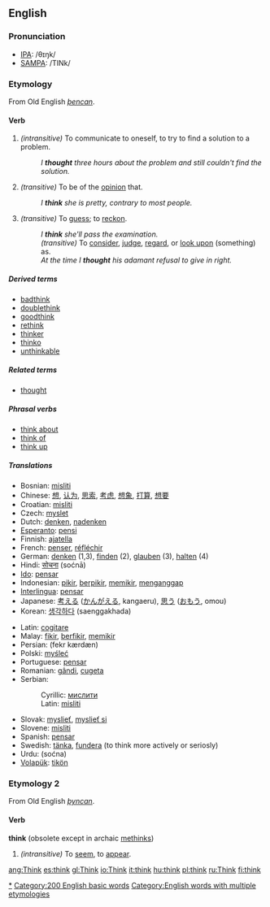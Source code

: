 ==English==

{{rank|work|too|every|129|think|life|went|back}}

=== Pronunciation ===
*[[w:IPA|IPA]]: /θɪŋk/
*[[w:SAMPA|SAMPA]]: /TINk/


===Etymology===
From Old English ''[[þencan]]''.

====Verb====
{{irregverb|'''to think'''|'''[[thinks]]'''|'''[[thought]]'''|'''[[thought]]'''|'''[[thinking]]'''}}
#''(intransitive)'' To communicate to oneself, to try to find a solution to a problem.
#:''I '''thought''' three hours about the problem and still couldn't find the solution.''
#''(transitive)'' To be of the [[opinion]] that.
#:''I '''think''' she is pretty, contrary to most people.''
#''(transitive)'' To [[guess]]; to [[reckon]].
#:''I '''think''' she'll pass the examination.''
#:''(transitive)'' To [[consider]], [[judge]], [[regard]], or [[look upon]] (something) as.
#:''At the time I '''thought''' his adamant refusal to give in right.''

=====Derived terms=====
*[[badthink]]
*[[doublethink]]
*[[goodthink]]
*[[rethink]]
*[[thinker]]
*[[thinko]]
*[[unthinkable]]

=====Related terms=====
*[[thought]]

=====Phrasal verbs=====
*[[think about]]
*[[think of]]
*[[think up]]

=====Translations=====
{{top}}
*Bosnian: [[misliti#Bosnian|misliti]]
*Chinese: [[想]], [[认为]], [[思索]], [[考虑]], [[想象]], [[打算]], [[想要]]
*Croatian: [[misliti#Croatian|misliti]]
*Czech: [[myslet]]
*Dutch: [[denken]], [[nadenken]]
*[[Esperanto]]: [[pensi]]
*Finnish: [[ajatella]]
*French: [[penser]], [[réfléchir]]
*German: [[denken]] (1,3), [[finden]] (2), [[glauben]] (3), [[halten]] (4)
*Hindi: [[सोचना]] (soćnā)
*[[Ido]]: [[pensar]]
*Indonesian: [[pikir]], [[pikir|berpikir]], [[pikir|memikir]], [[anggap|menganggap]]
*[[Interlingua]]: [[pensar]]
*Japanese: [[考える]] ([[かんがえる]], kangaeru), [[思う]] ([[おもう]], omou)
*Korean: [[생각하다]] (saenggakhada)
{{mid}}
*Latin: [[cogitare]]
*Malay: [[fikir]], [[fikir|berfikir]], [[fikir|memikir]]
*Persian: {{FAchar|[[فكر كردن|فِكر كَردَن]]}} (fekr kærdæn)
*Polski: [[myśleć]]
*Portuguese: [[pensar]]
*Romanian: [[gândi]], [[cugeta]]
*Serbian:
*:Cyrillic: [[мислити#Serbian|мислити]]
*:Latin: [[misliti#Serbian|misliti]]
*Slovak: [[myslieť]], [[myslieť si]]
*Slovene: [[misliti#Slovene|misliti]]
*Spanish: [[pensar]]
*Swedish: [[tänka]], [[fundera]] (to think more actively or seriosly)
*Urdu: {{FAchar|[[سوچنا]]}} (soćna)
*[[Volapük]]: [[tikön]]
{{bottom}}

===Etymology 2===
From Old English ''[[þyncan]]''.

====Verb====
'''think''' (obsolete except in archaic [[methinks]])
#''(intransitive)'' To [[seem]], to [[appear]].


[[Category:Thinking|*]]
[[Category:200 English basic words]]
[[Category:English words with multiple etymologies]]
[[ang:Think]]
[[es:think]]
[[gl:Think]]
[[io:Think]]
[[it:think]]
[[hu:think]]
[[pl:think]]
[[ru:Think]]
[[fi:think]]